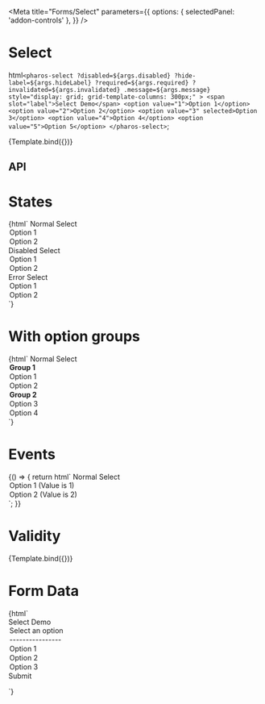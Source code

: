 

<Meta
  title="Forms/Select"
  parameters={{
    options: { selectedPanel: 'addon-controls' },
  }}
/>

# Select

<GuidelineLink path="select" />

  html`
    <pharos-select
      ?disabled=${args.disabled}
      ?hide-label=${args.hideLabel}
      ?required=${args.required}
      ?invalidated=${args.invalidated}
      .message=${args.message}
      style="display: grid; grid-template-columns: 300px;"
    >
      <span slot="label">Select Demo</span>
      <option value="1">Option 1</option>
      <option value="2">Option 2</option>
      <option value="3" selected>Option 3</option>
      <option value="4">Option 4</option>
      <option value="5">Option 5</option>
    </pharos-select>
  `;

<Canvas withToolbar>
  <Story name="Base" args={{ disabled: false, hideLabel: false }}>
    {Template.bind({})}
  </Story>
</Canvas>

## API

<ArgsTable of="pharos-select" />

# States

<Canvas withToolbar>
  <Story name="States">{html`
    <pharos-select>
      <span slot="label">Normal Select</span>
      <option value="1">Option 1</option>
      <option value="2" selected>Option 2</option>
    </pharos-select>
    <pharos-select disabled>
      <span slot="label">Disabled Select</span>
      <option value="1">Option 1</option>
      <option value="2" selected>Option 2</option>
    </pharos-select>
    <pharos-select invalidated>
      <span slot="label">Error Select</span>
      <option value="1">Option 1</option>
      <option value="2" selected>Option 2</option>
    </pharos-select>
  `}</Story>
</Canvas>

# With option groups

<Canvas withToolbar>
  <Story name="With option groups">{html`
    <pharos-select>
      <span slot="label">Normal Select</span>
      <optgroup label="Group 1">
        <option value="1">Option 1</option>
        <option value="2" selected>Option 2</option>
      </optgroup>
      <optgroup label="Group 2">
        <option value="3">Option 3</option>
        <option value="4" selected>Option 4</option>
      </optgroup>
    </pharos-select>
  `}</Story>
</Canvas>

# Events

<Canvas withToolbar>
  <Story
    name="Events"
    parameters={{
      options: { selectedPanel: 'addon-actions' },
    }}
  >
    {() => {
      return html`
        <pharos-select @change="${(e) => action('Change')(e.target.value)}">
          <span slot="label">Normal Select</span>
          <option value="1">Option 1 (Value is 1)</option>
          <option value="2">Option 2 (Value is 2)</option>
        </pharos-select>
      `;
    }}
  </Story>
</Canvas>

# Validity

<Canvas withToolbar>
  <Story
    name="Validity"
    args={{
      required: true,
      invalidated: true,
      message: 'This field is required, please make a selection',
    }}
  >
    {Template.bind({})}
  </Story>
</Canvas>

# Form Data

<Canvas withToolbar>
  <Story name="Form Data">
    {html`
      <form name="my-form" action="https://httpbin.org/post" method="POST">
        <pharos-select name="my-select" required style="margin-bottom: 0.5rem;">
          <span slot="label">Select Demo</span>
          <option value="">Select an option</option>
          <option value="">----------------</option>
          <option value="1">Option 1</option>
          <option value="2">Option 2</option>
          <option value="3">Option 3</option>
        </pharos-select>
        <pharos-button
          type="submit"
          value="Submit"
          @click="${(e) => {
            e.preventDefault();
            const form = document.querySelector('form[name="my-form"]');
            const formData = createFormData(form);
            const xhr = new XMLHttpRequest();
            xhr.open('POST', 'https://httpbin.org/post', true);
            xhr.onload = function () {
              const response = JSON.parse(this.responseText);
              action('FormData')(JSON.stringify(response.form));
            };
            xhr.send(formData);
          }}"
          >Submit</pharos-button
        >
      </form>
    `}
  </Story>
</Canvas>
